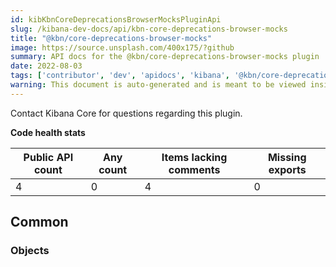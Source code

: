 ```yaml
---
id: kibKbnCoreDeprecationsBrowserMocksPluginApi
slug: /kibana-dev-docs/api/kbn-core-deprecations-browser-mocks
title: "@kbn/core-deprecations-browser-mocks"
image: https://source.unsplash.com/400x175/?github
summary: API docs for the @kbn/core-deprecations-browser-mocks plugin
date: 2022-08-03
tags: ['contributor', 'dev', 'apidocs', 'kibana', '@kbn/core-deprecations-browser-mocks']
warning: This document is auto-generated and is meant to be viewed inside our experimental, new docs system. Reach out in #docs-engineering for more info.
---
```




Contact Kibana Core for questions regarding this plugin.

**Code health stats**

| Public API count  | Any count | Items lacking comments | Missing exports |
|-------------------|-----------|------------------------|-----------------|
| 4 | 0 | 4 | 0 |

## Common

### Objects
<DocDefinitionList data={kbnCoreDeprecationsBrowserMocksObj.common.objects}/>

